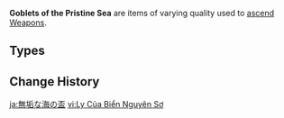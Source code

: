 {{Terminology Infobox
|image        = <gallery>
Item Broken Goblet of the Pristine Sea.png|Broken
Item Wine Goblet of the Pristine Sea.png|Wine
Item Silver Goblet of the Pristine Sea.png|Silver
Item Golden Goblet of the Pristine Sea.png|Golden
</gallery>
|type         = Item Groups
|type2        = Weapon Ascension Materials
|day1         = Wednesday
|day2         = Saturday
|day3         = Sunday
|source1      = Echoes of the Deep Tides
}}
'''Goblets of the Pristine Sea''' are items of varying quality used to [[Weapon Ascension Materials|ascend]] [[Weapons]].

==Types==
{{Material Quality
|2=Broken Goblet of the Pristine Sea
|3=Wine Goblet of the Pristine Sea
|4=Silver Goblet of the Pristine Sea
|5=Golden Goblet of the Pristine Sea
}}
<!--
==Lore==
-->
==Change History==
{{Change History|4.0}}
<!--
==References==
{{Reflist}}
-->

[[ja:無垢な海の盃]]
[[vi:Ly Của Biển Nguyên Sơ]]